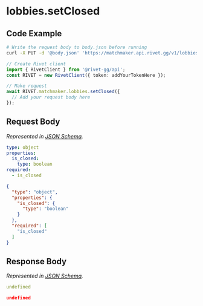 
# lobbies.setClosed

## Code Example

<CodeGroup title='Request' tag='PUT' label='https://matchmaker.api.rivet.gg/v1/lobbies/closed'>

```bash {{ title: 'cURL' }}
# Write the request body to body.json before running
curl -X PUT -d '@body.json' 'https://matchmaker.api.rivet.gg/v1/lobbies/closed'
```

```ts
// Create Rivet client
import { RivetClient } from '@rivet-gg/api';
const RIVET = new RivetClient({ token: addYourTokenHere });

// Make request
await RIVET.matchmaker.lobbies.setClosed({
  // Add your request body here
});
```

</CodeGroup>


## Request Body

_Represented in [JSON Schema](https://json-schema.org/)._

<CodeGroup title='Request'>

```yaml
type: object
properties:
  is_closed:
    type: boolean
required:
  - is_closed

```

```json
{
  "type": "object",
  "properties": {
    "is_closed": {
      "type": "boolean"
    }
  },
  "required": [
    "is_closed"
  ]
}
```

</CodeGroup>


## Response Body

_Represented in [JSON Schema](https://json-schema.org/)._

<CodeGroup title='Response'>

```yaml
undefined
```

```json
undefined
```

</CodeGroup>

